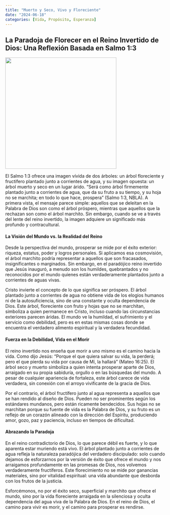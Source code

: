 ```yaml
---
title: "Muerto y Seco, Vivo y Floreciente"
date: "2024-06-18"
categories: [Vida, Propósito, Esperanza]
---
```


## La Paradoja de Florecer en el Reino Invertido de Dios: Una Reflexión Basada en Salmo 1:3

![](psalm13.jpeg){fig-align="center" width="350"}

El Salmo 1:3 ofrece una imagen vívida de dos árboles: un árbol floreciente y fructífero plantado junto a corrientes de agua, y su imagen opuesta: un árbol muerto y seco en un lugar árido. “Será como árbol firmemente plantado junto a corrientes de agua, que da su fruto a su tiempo, y su hoja no se marchita; en todo lo que hace, prospera” (Salmo 1:3, NBLA). A primera vista, el mensaje parece simple: aquellos que se deleitan en la Palabra de Dios son como el árbol próspero, mientras que aquellos que la rechazan son como el árbol marchito. Sin embargo, cuando se ve a través del lente del reino invertido, la imagen adquiere un significado más profundo y contracultural.

#### La Visión del Mundo vs. la Realidad del Reino

Desde la perspectiva del mundo, prosperar se mide por el éxito exterior: riqueza, estatus, poder y logros personales. Si aplicamos esa cosmovisión, el árbol marchito podría representar a aquellos que son fracasados, insignificantes o marginados. Sin embargo, en el paradójico reino invertido que Jesús inauguró, a menudo son los humildes, quebrantados y no reconocidos por el mundo quienes están verdaderamente plantados junto a corrientes de aguas vivas.

Cristo invierte el concepto de lo que significa ser próspero. El árbol plantado junto a corrientes de agua no obtiene vida de los elogios humanos ni de la autosuficiencia, sino de una constante y oculta dependencia de Dios. Este árbol, floreciente con fruto y hojas que no se marchitan, simboliza a quien permanece en Cristo, incluso cuando las circunstancias exteriores parecen áridas. El mundo ve la humildad, el sufrimiento y el servicio como debilidad, pero es en estas mismas cosas donde se encuentra el verdadero alimento espiritual y la verdadera fecundidad.

#### Fuerza en la Debilidad, Vida en el Morir

El reino invertido nos enseña que morir a uno mismo es el camino hacia la vida. Como dijo Jesús: “Porque el que quiera salvar su vida, la perderá; pero el que pierda su vida por causa de Mí, la hallará” (Mateo 16:25). El árbol seco y muerto simboliza a quien intenta prosperar aparte de Dios, arraigado en su propia sabiduría, orgullo o en las búsquedas del mundo. A pesar de cualquier apariencia de fortaleza, este árbol carece de vida verdadera, sin conexión con el arroyo vivificante de la gracia de Dios.

Por el contrario, el árbol fructífero junto al agua representa a aquellos que se han rendido al diseño de Dios. Pueden no ser prominentes según los estándares mundanos, pero están ricamente bendecidos. Sus hojas no se marchitan porque su fuente de vida es la Palabra de Dios, y su fruto es un reflejo de un corazón alineado con la dirección del Espíritu, produciendo amor, gozo, paz y paciencia, incluso en tiempos de dificultad.

#### Abrazando la Paradoja

En el reino contradictorio de Dios, lo que parece débil es fuerte, y lo que aparenta estar muriendo está vivo. El árbol plantado junto a corrientes de agua refleja la naturaleza paradójica del verdadero discipulado: solo cuando dejamos de esforzarnos por la versión de éxito que ofrece el mundo y nos arraigamos profundamente en las promesas de Dios, nos volvemos verdaderamente fructíferos. Este florecimiento no se mide por ganancias materiales, sino por vitalidad espiritual: una vida abundante que desborda con los frutos de la justicia.

Esforcémonos, no por el éxito seco, superficial y marchito que ofrece el mundo, sino por la vida floreciente arraigada en la silenciosa y oculta dependencia del agua viva de la Palabra de Dios. En el reino de Dios, el camino para vivir es morir, y el camino para prosperar es rendirse.
